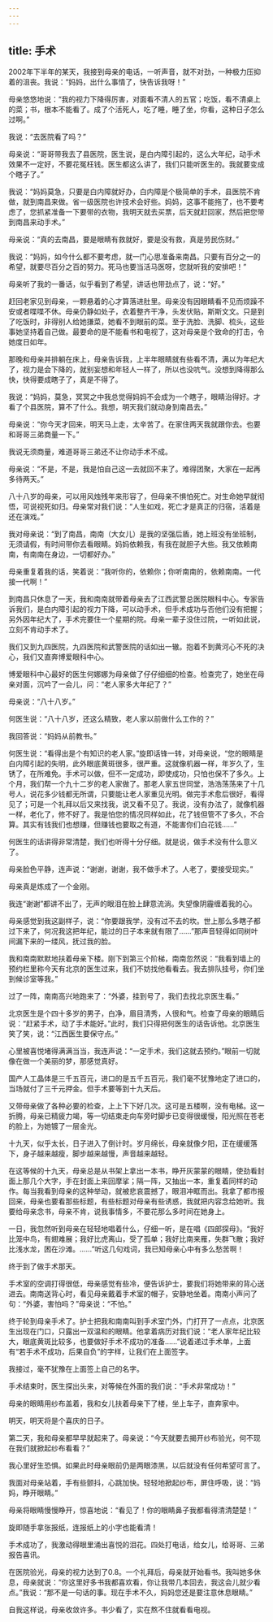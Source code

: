 ```yaml
---
---
---
```

title: 手术
---




2002年下半年的某天，我接到母亲的电话，一听声音，就不对劲，一种极力压抑着的沮丧。我说：“妈妈，出什么事情了，快告诉我呀！”

母亲悠悠地说：“我的视力下降得厉害，对面看不清人的五官；吃饭，看不清桌上的菜；书，根本不能看了。成了个活死人，吃了睡，睡了坐，你看，这种日子怎么过啊。”

我说：“去医院看了吗？”

母亲说：“哥哥带我去了县医院，医生说，是白内障引起的，这么大年纪，动手术效果不一定好，不要花冤枉钱。医生都这么讲了，我们只能听医生的。我就要变成个瞎子了。”

我说：“妈妈莫急，只要是白内障就好办，白内障是个极简单的手术，县医院不肯做，就到南昌来做。省一级医院也许技术会好些。妈妈，这事不能拖了，也不要考虑了，您抓紧准备一下要带的衣物，我明天就去买票，后天就赶回家，然后把您带到南昌来动手术。”

母亲说：“真的去南昌，要是眼睛有救就好，要是没有救，真是劳民伤财。”

我说：“妈妈，如今什么都不要考虑，就一门心思准备来南昌。只要有百分之一的希望，就要尽百分之百的努力。死马也要当活马医呀，您就听我的安排吧！”

母亲听了我的一番话，似乎看到了希望，讲话也带劲点了，说：“好。”

赶回老家见到母亲，一颗悬着的心才算落进肚里。母亲没有因眼睛看不见而烦躁不安或者喋喋不休。母亲仍静如处子，衣着整齐干净，头发伏贴，斯斯文文。只是到了吃饭时，非得别人给她搛菜，她看不到眼前的菜。至于洗脸、洗脚、梳头，这些事她坚持着自己做。最要命的是不能看书和电视了，这对母亲是个致命的打击，令她度日如年。

那晚和母亲并排躺在床上，母亲告诉我，上半年眼睛就有些看不清，满以为年纪大了，视力是会下降的，就别妄想和年轻人一样了，所以也没吭气。没想到降得那么快，快得要成瞎子了，真是不得了。

我说：“妈妈，莫急，冥冥之中我总觉得妈妈不会成为一个瞎子，眼睛治得好。才看了个县医院，算不了什么。我想，明天我们就动身到南昌去。”

母亲说：“你今天才回来，明天马上走，太辛苦了。在家住两天我就跟你去。也要和哥哥三弟商量一下。”

我说无须商量，难道哥哥三弟还不让你动手术不成。

母亲说：“不是，不是，我是怕自己这一去就回不来了。难得团聚，大家在一起再多待两天。”

八十八岁的母亲，可以用风烛残年来形容了，但母亲不惧怕死亡。对生命她早就彻悟，可说视死如归。母亲常对我们说：“人生如戏，死亡才是真正的归宿，活着是还在演戏。”

我对母亲说：“到了南昌，南南（大女儿）是我的坚强后盾，她上班没有坐班制，无须请假，有时间带你去看眼睛。妈妈依赖我，有我在就胆子大些。我又依赖南南，有南南在身边，一切都好办。”

母亲重复着我的话，笑着说：“我听你的，依赖你；你听南南的，依赖南南。一代接一代啊！”

到南昌只休息了一天，我和南南就带着母亲去了江西武警总医院眼科中心。专家告诉我们，是白内障引起的视力下降，可以动手术，但手术成功与否他们没有把握；另外因年纪大了，手术完要住一个星期的院。母亲一辈子没住过院，一听如此说，立刻不肯动手术了。

我们又到九四医院，九四医院和武警医院的话如出一辙。抱着不到黄河心不死的决心，我们又直奔博爱眼科中心。

博爱眼科中心最好的医生何娜娜为母亲做了仔仔细细的检查。检查完了，她坐在母亲对面，沉吟了一会儿，问：“老人家多大年纪了？”

母亲说：“八十八岁。”

何医生说：“八十八岁，还这么精致，老人家以前做什么工作的？”

我回答说：“妈妈从前教书。”

何医生说：“看得出是个有知识的老人家。”旋即话锋一转，对母亲说，“您的眼睛是白内障引起的失明，此外眼底黄斑很多，很严重。这就像机器一样，年岁久了，生锈了，在所难免。手术可以做，但不一定成功，即使成功，只怕也保不了多久。上个月，我们帮一个九十二岁的老人家做了。那老人家五世同堂，浩浩荡荡来了十几号人，说花多少钱都无所谓，只要能让老人家重见光明。做完手术愈后很好，看得见了；可是一个礼拜以后又来找我，说又看不见了。我说，没有办法了，就像机器一样，老化了，修不好了。我是怕您的情况同样如此，花了钱但管不了多久，不合算。其实有钱我们也想赚，但赚钱也要取之有道，不能害你们白花钱……”

何医生的话讲得非常清楚，我们也听得十分仔细。就是说，做手术没有什么意义了。

母亲脸色平静，连声说：“谢谢，谢谢，我不做手术了。人老了，要接受现实。”

母亲真是炼成了一个金刚。

我连“谢谢”都讲不出了，无声的眼泪在脸上肆意流淌。失望像阴霾缠着我的心。

母亲感觉到我这副样子，说：“你要跟我学，没有过不去的坎。世上那么多瞎子都过下来了，何况我这把年纪，能过的日子本来就有限了……”那声音轻得如同树叶间漏下来的一缕风，抚过我的脸。

我和南南默默地扶着母亲下楼。刚下到第三个阶梯，南南忽然说：“我看到墙上的预约栏里称今天有北京的医生过来，我们不妨找他看看去。我去排队挂号，你们坐到候诊室等我。”

过了一阵，南南高兴地跑来了：“外婆，挂到号了，我们去找北京医生看。”

北京医生是个四十多岁的男子，白净，眉目清秀，人很和气。检查了母亲的眼睛后说：“赶紧手术，动了手术能好。”此时，我们只得把何医生的话告诉他。北京医生笑了笑，说：“江西医生要保守点。”

心里被喜悦堵得满满当当，我连声说：“一定手术，我们这就去预约。”眼前一切就像在做一个美丽的梦，那感觉真好。

国产人工晶体是三千五百元，进口的是五千五百元，我们毫不犹豫地定了进口的，当场就付了三千元押金。但手术要等到十九天后。

又带母亲做了各种必要的检查，上上下下好几次。这可是五楼啊，没有电梯。这一折腾，母亲已精疲力竭，等一切结束走向车旁时脚步已变得很缓慢，阳光照在苍老的脸上，为她镀了一层金光。

十九天，似乎太长，日子进入了倒计时。岁月绵长，母亲就像夕阳，正在缓缓落下，身子越来越瘦，脚步越来越慢，声音越来越轻。

在这等候的十九天，母亲总是从书架上拿出一本书，睁开灰蒙蒙的眼睛，使劲看封面上那几个大字，手在封面上来回摩挲；隔一阵，又抽出一本，重复着同样的动作。每当我看到母亲的这种举动，就被悲哀震撼了，眼泪冲眶而出。我拿了都市报回来，母亲也要看那些标题，有些标题对母亲有些诱惑，我就把内容念给她听。我要给母亲念书，母亲不肯，说我事情多，不要花那么多时间在她身上。

一日，我忽然听到母亲在轻轻地唱着什么，仔细一听，是在唱《四郎探母》。“我好比笼中鸟，有翅难展；我好比虎离山，受了孤单；我好比南来雁，失群飞散；我好比浅水龙，困在沙滩。……”听这几句戏词，我已知母亲心中有多么愁苦啊！

终于到了做手术那天。

手术室的空调打得很低，母亲感觉有些冷，便告诉护士，要我们将她带来的背心送进去。南南送背心时，看见母亲戴着手术室的帽子，安静地坐着。南南小声问了句：“外婆，害怕吗？”母亲说：“不怕。”

终于轮到母亲手术了。护士把我和南南叫到手术室门外，门打开了一点点，北京医生出现在门口，只露出一双温和的眼睛。他拿着病历对我们说：“老人家年纪比较大，眼底黄斑比较多，也要做好手术不成功的准备……”说着递过手术单，上面有“若手术不成功，后果自负”的字样，让我们在上面签字。

我接过，毫不犹豫在上面签上自己的名字。

手术结束时，医生探出头来，对等候在外面的我们说：“手术非常成功！”

母亲的眼睛用纱布盖着，我和女儿扶着母亲下了楼，坐上车子，直奔家中。

明天，明天将是个喜庆的日子。

第二天，我和母亲都早早就起来了。母亲说：“今天就要去揭开纱布验光，何不现在我们就掀起纱布看看？”

我心里好生恐惧。如果此时母亲眼前仍是两眼漆黑，以后就没有任何希望可言了。

我面对母亲站着，手有些颤抖，心跳加快。轻轻地掀起纱布，屏住呼吸，说：“妈妈，睁开眼睛。”

母亲将眼睛慢慢睁开，惊喜地说：“看见了！你的眼睛鼻子我都看得清清楚楚！”

旋即随手拿张报纸，连报纸上的小字也能看清！

手术成功了，我激动得眼里涌出喜悦的泪花。四处打电话，给女儿，给哥哥、三弟报告喜讯。

在医院验光，母亲的视力达到了0.8。一个礼拜后，母亲就开始看书。我叫她多休息，母亲就说：“你这里好多书我都喜欢看，你让我带几本回去，我这会儿就少看点。”我说：“那不是一句话的事。现在手术不久，妈妈您还是要注意休息眼睛。”

自我这样说，母亲收敛许多。书少看了，实在熬不住就看看电视。